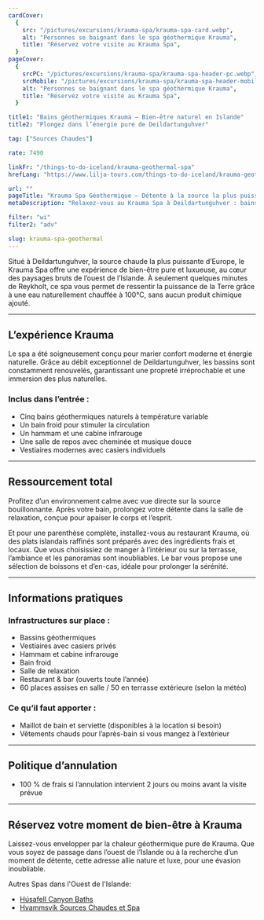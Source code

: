 ```yaml
---
cardCover:
  {
    src: "/pictures/excursions/krauma-spa/krauma-spa-card.webp",
    alt: "Personnes se baignant dans le spa géothermique Krauma",
    title: "Réservez votre visite au Krauma Spa",
  }
pageCover:
  {
    srcPC: "/pictures/excursions/krauma-spa/krauma-spa-header-pc.webp",
    srcMobile: "/pictures/excursions/krauma-spa/krauma-spa-header-mobile.webp",
    alt: "Personnes se baignant dans le spa géothermique Krauma",
    title: "Réservez votre visite au Krauma Spa",
  }

title1: "Bains géothermiques Krauma – Bien-être naturel en Islande"
title2: "Plongez dans l’énergie pure de Deildartunguhver"

tag: ["Sources Chaudes"]

rate: 7490

linkFr: "/things-to-do-iceland/krauma-geothermal-spa"
hrefLang: "https://www.lilja-tours.com/things-to-do-iceland/krauma-geothermal-spa"

url: ""
pageTitle: "Krauma Spa Géothermique – Détente à la source la plus puissante d’Europe"
metaDescription: "Relaxez-vous au Krauma Spa à Deildartunguhver : bains géothermiques, hammam, restaurant et nature islandaise. Réservez votre expérience bien-être."

filter: "wi"
filter2: "adv"

slug: krauma-spa-geothermal
---
```


Situé à Deildartunguhver, la source chaude la plus puissante d’Europe, le Krauma Spa offre une expérience de bien-être pure et luxueuse, au cœur des paysages bruts de l’ouest de l’Islande. À seulement quelques minutes de Reykholt, ce spa vous permet de ressentir la puissance de la Terre grâce à une eau naturellement chauffée à 100°C, sans aucun produit chimique ajouté.

---

## L’expérience Krauma

Le spa a été soigneusement conçu pour marier confort moderne et énergie naturelle. Grâce au débit exceptionnel de Deildartunguhver, les bassins sont constamment renouvelés, garantissant une propreté irréprochable et une immersion des plus naturelles.

### Inclus dans l’entrée :

- Cinq bains géothermiques naturels à température variable  
- Un bain froid pour stimuler la circulation  
- Un hammam et une cabine infrarouge  
- Une salle de repos avec cheminée et musique douce  
- Vestiaires modernes avec casiers individuels

---

## Ressourcement total

Profitez d’un environnement calme avec vue directe sur la source bouillonnante. Après votre bain, prolongez votre détente dans la salle de relaxation, conçue pour apaiser le corps et l’esprit.

Et pour une parenthèse complète, installez-vous au restaurant Krauma, où des plats islandais raffinés sont préparés avec des ingrédients frais et locaux. Que vous choisissiez de manger à l’intérieur ou sur la terrasse, l’ambiance et les panoramas sont inoubliables. Le bar vous propose une sélection de boissons et d’en-cas, idéale pour prolonger la sérénité.

---

## Informations pratiques

### Infrastructures sur place :

- Bassins géothermiques  
- Vestiaires avec casiers privés  
- Hammam et cabine infrarouge  
- Bain froid  
- Salle de relaxation  
- Restaurant & bar (ouverts toute l’année)  
- 60 places assises en salle / 50 en terrasse extérieure (selon la météo)

### Ce qu’il faut apporter :

- Maillot de bain et serviette (disponibles à la location si besoin)  
- Vêtements chauds pour l’après-bain si vous mangez à l’extérieur

---

## Politique d’annulation

- 100 % de frais si l’annulation intervient 2 jours ou moins avant la visite prévue

---

## Réservez votre moment de bien-être à Krauma

Laissez-vous envelopper par la chaleur géothermique pure de Krauma. Que vous soyez de passage dans l’ouest de l’Islande ou à la recherche d’un moment de détente, cette adresse allie nature et luxe, pour une évasion inoubliable.

<script
  type="text/javascript"
  src="https://widgets.bokun.io/assets/javascripts/apps/build/BokunWidgetsLoader.js?bookingChannelUUID=97236c68-b945-4a96-8587-660bdc4c45fd"
  async
></script>

<div
  class="bokunWidget"
  data-src="https://widgets.bokun.io/online-sales/97236c68-b945-4a96-8587-660bdc4c45fd/experience-calendar/20135"
></div>

  Autres Spas dans l'Ouest de l'Islande:

- <a href="/fr/a-faire-en-islande/krauma-spa-geothermal/">Húsafell Canyon Baths</a>    
- <a href="/fr/a-faire-en-islande/reserver-hvammsvik-spa/" title="Source chaude islandaise">Hvammsvík Sources Chaudes et Spa</a>